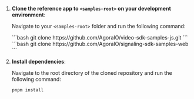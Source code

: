<PlatformWrapper platform="web">

1. **Clone the <Vpd  k="SDK" /> reference app to `<samples-root>` on your development environment**:

    Navigate to your `<samples-root>` folder and run the following command:

    <ProductWrapper notAllowed="signaling">
      ```bash
      git clone https://github.com/AgoraIO/video-sdk-samples-js.git
      ```
    </ProductWrapper>
    <ProductWrapper product="signaling">
    ```bash
    git clone https://github.com/AgoraIO/signaling-sdk-samples-web
    ```
    </ProductWrapper>

1. **Install dependencies**:

    Navigate to the root directory of the cloned repository and run the following command:

    ```bash
    pnpm install
    ```

</PlatformWrapper>

